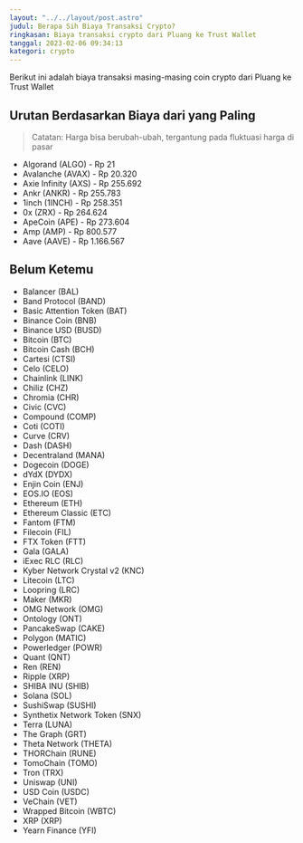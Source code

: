 ```yaml
---
layout: "../../layout/post.astro"
judul: Berapa Sih Biaya Transaksi Crypto?
ringkasan: Biaya transaksi crypto dari Pluang ke Trust Wallet
tanggal: 2023-02-06 09:34:13
kategori: crypto
---
```


Berikut ini adalah biaya transaksi masing-masing coin crypto dari Pluang ke Trust Wallet

## Urutan Berdasarkan Biaya dari yang Paling 

> Catatan: Harga bisa berubah-ubah, tergantung pada fluktuasi harga di pasar

- Algorand (ALGO) - Rp 21
- Avalanche (AVAX) - Rp 20.320
- Axie Infinity (AXS) - Rp 255.692
- Ankr (ANKR) - Rp 255.783
- 1inch (1INCH) - Rp 258.351
- 0x (ZRX) - Rp 264.624
- ApeCoin (APE) - Rp 273.604
- Amp (AMP) - Rp 800.577
- Aave (AAVE) - Rp 1.166.567

## Belum Ketemu

- Balancer (BAL)
- Band Protocol (BAND)
- Basic Attention Token (BAT)
- Binance Coin (BNB)
- Binance USD (BUSD)
- Bitcoin (BTC)
- Bitcoin Cash (BCH)
- Cartesi (CTSI)
- Celo (CELO)
- Chainlink (LINK)
- Chiliz (CHZ)
- Chromia (CHR)
- Civic (CVC)
- Compound (COMP)
- Coti (COTI)
- Curve (CRV)
- Dash (DASH)
- Decentraland (MANA)
- Dogecoin (DOGE)
- dYdX (DYDX)
- Enjin Coin (ENJ)
- EOS.IO (EOS)
- Ethereum (ETH)
- Ethereum Classic (ETC)
- Fantom (FTM)
- Filecoin (FIL)
- FTX Token (FTT)
- Gala (GALA)
- iExec RLC (RLC)
- Kyber Network Crystal v2 (KNC)
- Litecoin (LTC)
- Loopring (LRC)
- Maker (MKR)
- OMG Network (OMG)
- Ontology (ONT)
- PancakeSwap (CAKE)
- Polygon (MATIC)
- Powerledger (POWR)
- Quant (QNT)
- Ren (REN)
- Ripple (XRP)
- SHIBA INU (SHIB)
- Solana (SOL)
- SushiSwap (SUSHI)
- Synthetix Network Token (SNX)
- Terra (LUNA)
- The Graph (GRT)
- Theta Network (THETA)
- THORChain (RUNE)
- TomoChain (TOMO)
- Tron (TRX)
- Uniswap (UNI)
- USD Coin (USDC)
- VeChain (VET)
- Wrapped Bitcoin (WBTC)
- XRP (XRP)
- Yearn Finance (YFI)